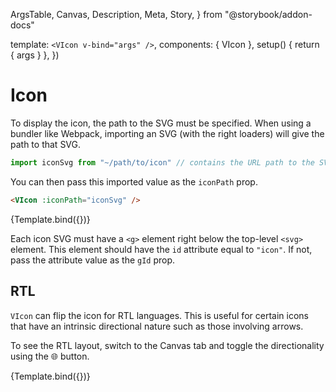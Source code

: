   ArgsTable,
  Canvas,
  Description,
  Meta,
  Story,
} from "@storybook/addon-docs"



<Meta title="Components/VIcon" component={VIcon} />

  template: `<VIcon v-bind="args" />`,
  components: { VIcon },
  setup() {
    return { args }
  },
})

# Icon

<Description of={VIcon} />

<ArgsTable of={VIcon} />

To display the icon, the path to the SVG must be specified. When using a bundler
like Webpack, importing an SVG (with the right loaders) will give the path to
that SVG.

```js
import iconSvg from "~/path/to/icon" // contains the URL path to the SVG
```

You can then pass this imported value as the `iconPath` prop.

```html
<VIcon :iconPath="iconSvg" />
```

<Canvas>
  <Story
    name="Default"
    args={{
      iconPath: replayIcon,
    }}
  >
    {Template.bind({})}
  </Story>
</Canvas>

Each icon SVG must have a `<g>` element right below the top-level `<svg>`
element. This element should have the `id` attribute equal to `"icon"`. If not,
pass the attribute value as the `gId` prop.

## RTL

`VIcon` can flip the icon for RTL languages. This is useful for certain icons
that have an intrinsic directional nature such as those involving arrows.

To see the RTL layout, switch to the Canvas tab and toggle the directionality
using the 🌐 button.

<Canvas>
  <Story
    name="RTL"
    args={{
      rtlFlip: true,
      iconPath: externalLinkIcon,
    }}
  >
    {Template.bind({})}
  </Story>
</Canvas>
